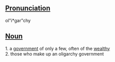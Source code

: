 ==[[Pronunciation]]==
ol"i*gar"chy

==[[Noun]]==
1. a [[government]] of only a few, often of the [[wealthy]] <br>
2. those who make up an oligarchy government